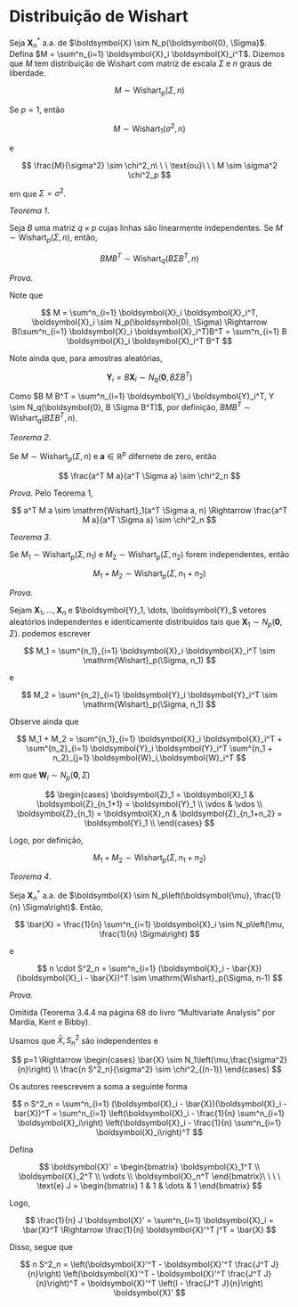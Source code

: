 # Distribuição de Wishart

Seja $\boldsymbol{X}_n^*$ a.a. de
$\boldsymbol{X} \sim N_p(\boldsymbol{0},
\Sigma}$. Defina
$M = \sum^n_{i=1} \boldsymbol{X}_i \boldsymbol{X}_i^T$. Dizemos que $M$ tem
distribuição de Wishart com matriz de escala $\Sigma$ e $n$ graus de liberdade.

::: {.callout-note title="Notação"}

$$
M \sim \mathrm{Wishart}_p(\Sigma, n)
$$

:::

Se $p=1$, então

$$
M \sim \mathrm{Wishart}_1(\sigma^2, n)
$$

e

$$
\frac{M}{\sigma^2} \sim \chi^2_n\ \ \ \text{ou}\ \ \ M \sim \sigma^2 \chi^2_p
$$

em que $\Sigma = \sigma^2$.

_Teorema 1_.

Seja $B$ uma matriz $q\times p$ cujas linhas são linearmente independentes. Se
$M \sim \mathrm{Wishart}_p(\Sigma, n)$, então,

$$
B M B^T \sim \mathrm{Wishart}_q(B\Sigma B^T, n)
$$

_Prova_.

Note que

$$
M = \sum^n_{i=1} \boldsymbol{X}_i \boldsymbol{X}_i^T, \boldsymbol{X}_i \sim
N_p(\boldsymbol{0}, \Sigma)
\Rightarrow B(\sum^n_{i=1} \boldsymbol{X}_i \boldsymbol{X}_i^T)B^T =
\sum^n_{i=1} B \boldsymbol{X}_i \boldsymbol{X}_i^T B^T
$$

Note ainda que, para amostras aleatórias,

$$
\boldsymbol{Y}_i = B \boldsymbol{X}_i \sim N_q(\boldsymbol{0}, B \Sigma B^T)
$$

Como
$B M B^T = \sum^n_{i=1} \boldsymbol{Y}_i \boldsymbol{Y}_i^T, Y \sim
N_q(\boldsymbol{0}, B \Sigma B^T)$,
por definição, $B M B^T \sim
\mathrm{Wishart}_q(B \Sigma B^T, n)$.

_Teorema 2_.

Se $M \sim \mathrm{Wishart}_p (\Sigma, n)$ e $\boldsymbol{a} \in
\mathbb{R}^p$
difernete de zero, então

$$
\frac{a^T M a}{a^T \Sigma a} \sim \chi^2_n
$$

_Prova_. Pelo Teorema 1,

$$
a^T M a \sim \mathrm{Wishart}_1(a^T \Sigma a, n) \Rightarrow
\frac{a^T M a}{a^T \Sigma a} \sim \chi^2_n
$$

_Teorema 3_.

Se $M_1 \sim \mathrm{Wishart}_p(\Sigma, n_1)$ e
$M_2 \sim \mathrm{Wishart}_p(\Sigma, n_2)$ forem independentes, então

$$
M_1 + M_2 \sim \mathrm{Wishart}_p(\Sigma, n_1 + n_2)
$$

_Prova_.

Sejam $\boldsymbol{X}_1, \dots, \boldsymbol{X}_n$ e
$\boldsymbol{Y}_1, \dots,
\boldsymbol{Y}_$ vetores aleatórios independentes e
identicamente distribuidos tais que
$\boldsymbol{X}_1 \sim N_p(\boldsymbol{0}, \Sigma)$. podemos escrever

$$
M_1 = \sum^{n_1}_{i=1} \boldsymbol{X}_i \boldsymbol{X}_i^T \sim \mathrm{Wishart}_p(\Sigma, n_1)
$$

e

$$
M_2 = \sum^{n_2}_{i=1} \boldsymbol{Y}_i \boldsymbol{Y}_i^T \sim \mathrm{Wishart}_p(\Sigma, n_1)
$$

Observe ainda que

$$
M_1 + M_2 = \sum^{n_1}_{i=1} \boldsymbol{X}_i \boldsymbol{X}_i^T +
\sum^{n_2}_{i=1} \boldsymbol{Y}_i \boldsymbol{Y}_i^T
\sum^{n_1 + n_2}_{j=1} \boldsymbol{W}_i,\boldsymbol{W}_i^T
$$

em que $\boldsymbol{W}_i \sim N_p(\boldsymbol{0}, \Sigma)$

$$
\begin{cases}
\boldsymbol{Z}_1 = \boldsymbol{X}_1 & \boldsymbol{Z}_{n_1+1} = \boldsymbol{Y}_1 \\
\vdos & \vdos \\
\boldsymbol{Z}_{n_1} = \boldsymbol{X}_n & \boldsymbol{Z}_{n_1+n_2} = \boldsymbol{Y}_1 \\
\end{cases}
$$

Logo, por definição,

$$
M_1 + M_2 \sim \mathrm{Wishart}_p(\Sigma, n_1 + n_2)
$$

_Teorema 4_.

Seja $\boldsymbol{X}_n^*$ a.a. de
$\boldsymbol{X} \sim N_p\left(\boldsymbol{\mu},
\frac{1}{n} \Sigma\right)$.
Então,

$$
\bar{X} = \frac{1}{n} \sum^n_{i=1} \boldsymbol{X}_i \sim N_p\left(\mu, \frac{1}{n}
\Sigma\right)
$$

e

$$
n \cdot S^2_n = \sum^n_{i=1} (\boldsymbol{X}_i - \bar{X})(\boldsymbol{X}_i -
\bar{X})^T \sim \mathrm{Wishart}_p(\Sigma, n-1)
$$

_Prova_.

Omitida (Teorema 3.4.4 na página 68 do livro "Multivariate Analysis" por Mardia,
Kent e Bibby).

Usamos que $\bar{X}, S^2_n$ são independentes e

$$
p=1 \Rightarrow \begin{cases}
\bar{X} \sim N_1\left(\mu,\frac{\sigma^2}{n}\right) \\
\frac{n S^2_n}{\sigma^2} \sim \chi^2_{(n-1)}
\end{cases}
$$

Os autores reescrevem a soma a seguinte forma

$$
n S^2_n = \sum^n_{i=1} (\boldsymbol{X}_i - \bar{X})(\boldsymbol{X}_i - bar{X})^T
= \sum^n_{i=1} \left(\boldsymbol{X}_i - \frac{1}{n} \sum^n_{i=1}
\boldsymbol{X}_i\right)
\left(\boldsymbol{X}_i - \frac{1}{n} \sum^n_{i=1}
\boldsymbol{X}_i\right)^T
$$

Defina

$$
\boldsymbol{X}' = \begin{bmatrix}
\boldsymbol{X}_1^T \\
\boldsymbol{X}_2^T \\
\vdots \\
\boldsymbol{X}_n^T
\end{bmatrix}\ \ \ \ \text{e} J = \begin{bmatrix} 1 & 1 & \dots & 1 \end{bmatrix}
$$

Logo,

$$
\frac{1}{n} J \boldsymbol{X}' = \sum^n_{i=1} \boldsymbol{X}_i = \bar{X}^T
\Rightarrow
\frac{1}{n} \boldsymbol{X}'^T j^T = \bar{X}
$$

Disso, segue que

$$
n S^2_n = \left(\boldsymbol{X}'^T - \boldsymbol{X}'^T \frac{J^T J}{n}\right)
\left(\boldsymbol{X}'^T - \boldsymbol{X}'^T \frac{J^T J}{n}\right)^T
= \boldsymbol{X}'^T \left(I - \frac{J^T J}{n}\right) \boldsymbol{X}'
$$

<!---->
<!-- $$ -->
<!-- \begin{bmatrix} 1 & 1 & \dots & 1 \end{bmatrix} -->
<!-- \begin{bmatrix}  -->
<!-- \boldsymbol{X}_{11} & \dots & \boldsymbol{X}_{1p} \\ -->
<!-- \boldsymbol{X}_{21} & \dots & \boldsymbol{X}_{2p} \\ -->
<!-- \vdots & \ddots & \vdots \\ -->
<!-- \boldsymbol{X}_{p1} & \dots & \boldsymbol{X}_{pp} -->
<!-- \end{bmatrix} =  -->
<!-- \begin{bmatrix} \sum^n_{j=1} X_{j1} & \dots & \sum^n_{j=1} X_{jp} \end{bmatrix} -->
<!-- $$ -->
